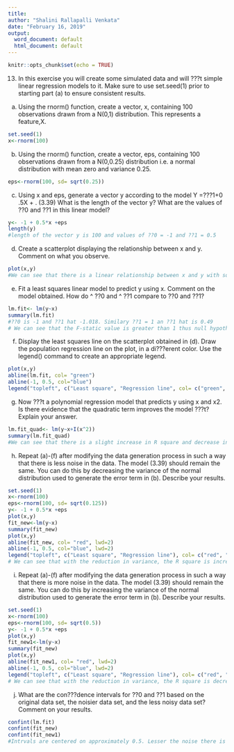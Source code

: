 ---
title: 
author: "Shalini Rallapalli Venkata"
date: "February 16, 2019"
output:
  word_document: default
  html_document: default
---

```{r setup, include=FALSE}
knitr::opts_chunk$set(echo = TRUE)
```

13. In this exercise you will create some simulated data and will ???t simple linear regression models to it. Make sure to use set.seed(1) prior to starting part (a) to ensure consistent results.

(a) Using the rnorm() function, create a vector, x, containing 100 observations drawn from a N(0,1) distribution. This represents a feature,X. 
```{r}
set.seed(1)
x<-rnorm(100)
```


(b) Using the rnorm() function, create a vector, eps, containing 100 observations drawn from a N(0,0.25) distribution i.e. a normal distribution with mean zero and variance 0.25.
```{r}
eps<-rnorm(100, sd= sqrt(0.25))
```


(c) Using x and eps, generate a vector y according to the model Y =???1+0 .5X +  . (3.39) What is the length of the vector y? What are the values of ??0 and ??1 in this linear model?
```{r}
y<- -1 + 0.5*x +eps
length(y)
#length of the vector y is 100 and values of ??0 = -1 and ??1 = 0.5
```

 
 (d) Create a scatterplot displaying the relationship between x and y. Comment on what you observe. 
```{r}
plot(x,y)
#We can see that there is a linear relationship between x and y with some error by eps.
```
 
 
 (e) Fit a least squares linear model to predict y using x. Comment on the model obtained. How do ^ ??0 and ^ ??1 compare to ??0 and ??1? 
```{r}
lm.fit<- lm(y~x)
summary(lm.fit)
#??0 is -1 and ??1 hat -1.018. Similary ??1 = 1 an ??1 hat is 0.49
# We can see that the F-static value is greater than 1 thus null hypothesis can be rejected. Also R sqaure value is less but would increase with increase in number of predictors. 

```
 
 
 (f) Display the least squares line on the scatterplot obtained in (d). Draw the population regression line on the plot, in a di???erent color. Use the legend() command to create an appropriate legend. 
```{r}
plot(x,y)
abline(lm.fit, col= "green")
abline(-1, 0.5, col="blue")
legend("topleft", c("Least square", "Regression line", col= c("green", "blue")))
```
 
 
 (g) Now ???t a polynomial regression model that predicts y using x and x2. Is there evidence that the quadratic term improves the model ???t? Explain your answer. 
```{r}
lm.fit_quad<- lm(y~x+I(x^2))
summary(lm.fit_quad)
#We can see that there is a slight increase in R square and decrease in RSE. But the p-value(very high) of the x^2 term say us that there is no relationship between x^2 and y.
```
 
 
 (h) Repeat (a)-(f) after modifying the data generation process in such a way that there is less noise in the data. The model (3.39) should remain the same. You can do this by decreasing the variance of the normal distribution used to generate the error term   in (b). Describe your results. 
```{r}
set.seed(1)
x<-rnorm(100)
eps<-rnorm(100, sd= sqrt(0.125))
y<- -1 + 0.5*x +eps
plot(x,y)
fit_new<-lm(y~x)
summary(fit_new)
plot(x,y)
abline(fit_new, col= "red", lwd=2)
abline(-1, 0.5, col="blue", lwd=2)
legend("topleft", c("Least square", "Regression line"), col= c("red", "blue"))
# We can see that with the reduction in variance, the R square is increased and RSE value is decreased and the relationship is linear.

```
 
 
 (i) Repeat (a)-(f) after modifying the data generation process in such a way that there is more noise in the data. The model (3.39) should remain the same. You can do this by increasing the variance of the normal distribution used to generate the error term   in (b). Describe your results. 
```{r}
set.seed(1)
x<-rnorm(100)
eps<-rnorm(100, sd= sqrt(0.5))
y<- -1 + 0.5*x +eps
plot(x,y)
fit_new1<-lm(y~x)
summary(fit_new)
plot(x,y)
abline(fit_new1, col= "red", lwd=2)
abline(-1, 0.5, col="blue", lwd=2)
legend("topleft", c("Least square", "Regression line"), col= c("red", "blue"))
# We can see that with the reduction in variance, the R square is decreased and RSE value is increased. The relationship doesnt seems to be linear and the data points are more scattered.
```
 
 
 
 (j) What are the con???dence intervals for ??0 and ??1 based on the original data set, the noisier data set, and the less noisy data set? Comment on your results.
```{r}
confint(lm.fit)
confint(fit_new)
confint(fit_new1)
#Intrvals are centered on approximately 0.5. Lesser the noise there is more predictibility in the data

```


